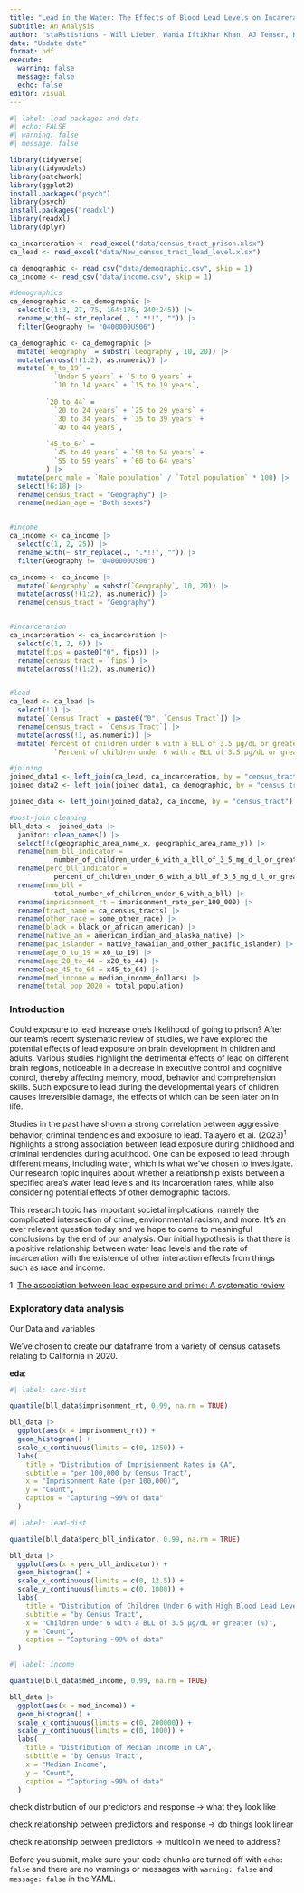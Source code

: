 ```yaml
---
title: "Lead in the Water: The Effects of Blood Lead Levels on Incareration Rates"
subtitle: An Analysis
author: "staRstistions - Will Lieber, Wania Iftikhar Khan, AJ Tenser, Kami Akala"
date: "Update date"
format: pdf
execute: 
  warning: false
  message: false
  echo: false
editor: visual
---
```


```r
#| label: load packages and data
#| echo: FALSE
#| warning: false
#| message: false

library(tidyverse)
library(tidymodels)
library(patchwork)
library(ggplot2)
install.packages("psych")
library(psych)
install.packages("readxl") 
library(readxl)  
library(dplyr)

ca_incarceration <- read_excel("data/census_tract_prison.xlsx")
ca_lead <- read_excel("data/New_census_tract_lead_level.xlsx")

ca_demographic <- read_csv("data/demographic.csv", skip = 1)
ca_income <- read_csv("data/income.csv", skip = 1)

#demographics
ca_demographic <- ca_demographic |>
  select(c(1:3, 27, 75, 164:176, 240:245)) |>
  rename_with(~ str_replace(., ".*!!", "")) |>
  filter(Geography != "0400000US06")

ca_demographic <- ca_demographic |>
  mutate(`Geography` = substr(`Geography`, 10, 20)) |>
  mutate(across(!(1:2), as.numeric)) |>
  mutate(`0_to_19` = 
           `Under 5 years` + `5 to 9 years` + 
           `10 to 14 years` + `15 to 19 years`,
         
         `20_to_44` = 
           `20 to 24 years` + `25 to 29 years` +
           `30 to 34 years` + `35 to 39 years` +
           `40 to 44 years`,
         
         `45_to_64` = 
           `45 to 49 years` + `50 to 54 years` + 
           `55 to 59 years` + `60 to 64 years`
         ) |>
  mutate(perc_male = `Male population` / `Total population` * 100) |>
  select(!6:18) |>
  rename(census_tract = "Geography") |>
  rename(median_age = "Both sexes")


#income
ca_income <- ca_income |>
  select(c(1, 2, 25)) |>
  rename_with(~ str_replace(., ".*!!", "")) |>
  filter(Geography != "0400000US06")

ca_income <- ca_income |>
  mutate(`Geography` = substr(`Geography`, 10, 20)) |>
  mutate(across(!(1:2), as.numeric)) |>
  rename(census_tract = "Geography")


#incarceration
ca_incarceration <- ca_incarceration |>
  select(c(1, 2, 6)) |>
  mutate(fips = paste0("0", fips)) |>
  rename(census_tract = `fips`) |>
  mutate(across(!(1:2), as.numeric))


#lead
ca_lead <- ca_lead |>
  select(!1) |>
  mutate(`Census Tract` = paste0("0", `Census Tract`)) |>
  rename(census_tract = `Census Tract`) |>
  mutate(across(!1, as.numeric)) |>
  mutate(`Percent of children under 6 with a BLL of 3.5 µg/dL or greater` = 
           `Percent of children under 6 with a BLL of 3.5 µg/dL or greater` * 100)

#joining
joined_data1 <- left_join(ca_lead, ca_incarceration, by = "census_tract")
joined_data2 <- left_join(joined_data1, ca_demographic, by = "census_tract")

joined_data <- left_join(joined_data2, ca_income, by = "census_tract")

#post-join cleaning
bll_data <- joined_data |>
  janitor::clean_names() |>
  select(!c(geographic_area_name_x, geographic_area_name_y)) |>
  rename(num_bll_indicator = 
           number_of_children_under_6_with_a_bll_of_3_5_mg_d_l_or_greater) |>
  rename(perc_bll_indicator =
           percent_of_children_under_6_with_a_bll_of_3_5_mg_d_l_or_greater) |>
  rename(num_bll = 
           total_number_of_children_under_6_with_a_bll) |>
  rename(imprisonment_rt = imprisonment_rate_per_100_000) |>
  rename(tract_name = ca_census_tracts) |>
  rename(other_race = some_other_race) |>
  rename(black = black_or_african_american) |>
  rename(native_am = american_indian_and_alaska_native) |>
  rename(pac_islander = native_hawaiian_and_other_pacific_islander) |>
  rename(age_0_to_19 = x0_to_19) |>
  rename(age_20_to_44 = x20_to_44) |>
  rename(age_45_to_64 = x45_to_64) |>
  rename(med_income = median_income_dollars) |>
  rename(total_pop_2020 = total_population)

```

### **Introduction**

Could exposure to lead increase one's likelihood of going to prison? After our team's recent systematic review of studies, we have explored the potential effects of lead exposure on brain development in children and adults. Various studies highlight the detrimental effects of lead on different brain regions, noticeable in a decrease in executive control and cognitive control, thereby affecting memory, mood, behavior and comprehension skills. Such exposure to lead during the developmental years of children causes irreversible damage, the effects of which can be seen later on in life. 

Studies in the past have shown a strong correlation between aggressive behavior, criminal tendencies and exposure to lead. Talayero et al. (2023)^1^ highlights a strong association between lead exposure during childhood and criminal tendencies during adulthood. One can be exposed to lead through different means, including water, which is what we’ve chosen to investigate. Our research topic inquires about whether a relationship exists between a specified area's water lead levels and its incarceration rates, while also considering potential effects of other demographic factors.

This research topic has important societal implications, namely the complicated intersection of crime, environmental racism, and more. It’s an ever relevant question today and we hope to come to meaningful conclusions by the end of our analysis. Our initial hypothesis is that there is a positive relationship between water lead levels and the rate of incarceration with the existence of other interaction effects from things such as race and income.

1\. [The association between lead exposure and crime: A systematic review](https://pmc.ncbi.nlm.nih.gov/articles/PMC10393136/#pgph.0002177.ref019)

### **Exploratory data analysis**

Our Data and variables

We've chosen to create our dataframe from a variety of census datasets relating to California in 2020.

**eda**:

```r
#| label: carc-dist

quantile(bll_data$imprisonment_rt, 0.99, na.rm = TRUE)

bll_data |>
  ggplot(aes(x = imprisonment_rt)) +
  geom_histogram() +
  scale_x_continuous(limits = c(0, 1250)) +
  labs(
    title = "Distribution of Imprisionment Rates in CA",
    subtitle = "per 100,000 by Census Tract",
    x = "Imprisonment Rate (per 100,000)",
    y = "Count",
    caption = "Capturing ~99% of data"
  )

```

```r
#| label: lead-dist

quantile(bll_data$perc_bll_indicator, 0.99, na.rm = TRUE)

bll_data |>
  ggplot(aes(x = perc_bll_indicator)) +
  geom_histogram() +
  scale_x_continuous(limits = c(0, 12.5)) +
  scale_y_continuous(limits = c(0, 1000)) +
  labs(
    title = "Distribution of Children Under 6 with High Blood Lead Levels in CA",
    subtitle = "by Census Tract",
    x = "Children under 6 with a BLL of 3.5 µg/dL or greater (%)",
    y = "Count",
    caption = "Capturing ~99% of data"
  )
```

```r
#| label: income

quantile(bll_data$med_income, 0.99, na.rm = TRUE)

bll_data |>
  ggplot(aes(x = med_income)) +
  geom_histogram() +
  scale_x_continuous(limits = c(0, 200000)) +
  scale_y_continuous(limits = c(0, 1000)) +
  labs(
    title = "Distribution of Median Income in CA",
    subtitle = "by Census Tract",
    x = "Median Income",
    y = "Count",
    caption = "Capturing ~99% of data"
  )

```

check distribution of our predictors and response -\> what they look like

check relationship between predictors and response -\> do things look linear

check relationship between predictors -\> multicolin we need to address?

::: callout-important
Before you submit, make sure your code chunks are turned off with `echo: false` and there are no warnings or messages with `warning: false` and `message: false` in the YAML.
:::
